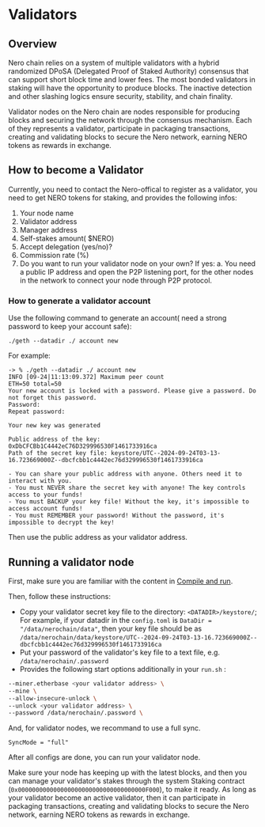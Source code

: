 
# Validators

## Overview

Nero chain relies on a system of multiple validators with a hybrid randomized DPoSA (Delegated Proof of Staked Authority) consensus that can support short block time and lower fees. The most bonded validators in staking will have the opportunity to produce blocks. The inactive detection and other slashing logics ensure security, stability, and chain finality.

Validator nodes on the Nero chain are nodes responsible for producing blocks and securing the network through the consensus mechanism. Each of they represents a validator, participate in packaging transactions, creating and validating blocks to secure the Nero network, earning NERO tokens as rewards in exchange.

## How to become a Validator

Currently, you need to contact the Nero-offical to register as a validator, you need to get NERO tokens for staking, and provides the following infos:

1. Your node name
2. Validator address
3. Manager address
4. Self-stakes amount( $NERO)
5. Accept delegation (yes/no)?
6. Commission rate (%) 
7. Do you want to run your validator node on your own? If yes:
  a. You need a public IP address and open the P2P listening port, for the other nodes in the network to connect your node through P2P protocol.

### How to generate a validator account

Use the following command to generate an account( need a strong password to keep your account safe):

```shell
./geth --datadir ./ account new
```

For example:
```shell
-> % ./geth --datadir ./ account new
INFO [09-24|11:13:09.372] Maximum peer count                       ETH=50 total=50
Your new account is locked with a password. Please give a password. Do not forget this password.
Password: 
Repeat password: 

Your new key was generated

Public address of the key:   0xDbCFCBb1C4442eC76D329996530F1461733916ca
Path of the secret key file: keystore/UTC--2024-09-24T03-13-16.723669000Z--dbcfcbb1c4442ec76d329996530f1461733916ca

- You can share your public address with anyone. Others need it to interact with you.
- You must NEVER share the secret key with anyone! The key controls access to your funds!
- You must BACKUP your key file! Without the key, it's impossible to access account funds!
- You must REMEMBER your password! Without the password, it's impossible to decrypt the key!
```

Then use the public address as your validator address.

## Running a validator node

First, make sure you are familiar with the content in [Compile and run](./compileAndRun.mdx).

Then, follow these instructions:

- Copy your validator secret key file to the directory: `<DATADIR>/keystore/`; For example, if your datadir in the `config.toml` is `DataDir = "/data/nerochain/data"`, then your key file should be as `/data/nerochain/data/keystore/UTC--2024-09-24T03-13-16.723669000Z--dbcfcbb1c4442ec76d329996530f1461733916ca`
- Put your password of the validator's key file to a text file, e.g. `/data/nerochain/.password`
- Provides the following start options additionally in your `run.sh` :
```sh
--miner.etherbase <your validator address> \
--mine \
--allow-insecure-unlock \
--unlock <your validator address> \
--password /data/nerochain/.password \
```

And, for validator nodes, we recommand to use a full sync.

```
SyncMode = "full"
```

After all configs are done, you can run your validator node.

Make sure your node has keeping up with the latest blocks, and then you can manage your validator's stakes through the system Staking contract (`0x000000000000000000000000000000000000F000`), to make it ready. As long as your validator become an active validator, then it can participate in packaging transactions, creating and validating blocks to secure the Nero network, earning NERO tokens as rewards in exchange.


<PageFeedback path="/en/node-validators/runningValidatorNode" />
